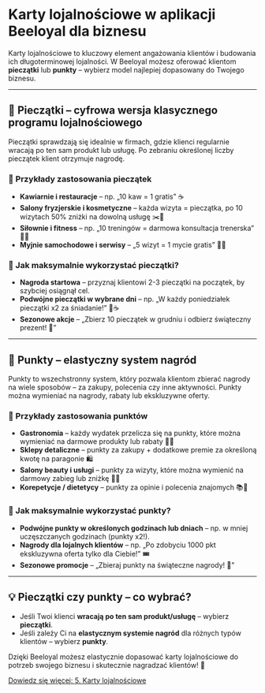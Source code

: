 # Karty lojalnościowe w aplikacji **Beeloyal dla biznesu**

Karty lojalnościowe to kluczowy element angażowania klientów i budowania ich długoterminowej lojalności. W Beeloyal możesz oferować klientom **pieczątki** lub **punkty** – wybierz model najlepiej dopasowany do Twojego biznesu.

---

## 📌 Pieczątki – cyfrowa wersja klasycznego programu lojalnościowego

Pieczątki sprawdzają się idealnie w firmach, gdzie klienci regularnie wracają po ten sam produkt lub usługę. Po zebraniu określonej liczby pieczątek klient otrzymuje nagrodę.

### 🔹 Przykłady zastosowania pieczątek

- **Kawiarnie i restauracje** – np. „10 kaw = 1 gratis” ☕
- **Salony fryzjerskie i kosmetyczne** – każda wizyta = pieczątka, po 10 wizytach 50% zniżki na dowolną usługę ✂️💅
- **Siłownie i fitness** – np. „10 treningów = darmowa konsultacja trenerska” 🏋️‍♂️
- **Myjnie samochodowe i serwisy** – „5 wizyt = 1 mycie gratis” 🚗✨

### 🔹 Jak maksymalnie wykorzystać pieczątki?

- **Nagroda startowa** – przyznaj klientowi 2-3 pieczątki na początek, by szybciej osiągnął cel.
- **Podwójne pieczątki w wybrane dni** – np. „W każdy poniedziałek pieczątki x2 za śniadanie!” 🍳☕
- **Sezonowe akcje** – „Zbierz 10 pieczątek w grudniu i odbierz świąteczny prezent! 🎁”

---

## 📌 Punkty – elastyczny system nagród

Punkty to wszechstronny system, który pozwala klientom zbierać nagrody na wiele sposobów – za zakupy, polecenia czy inne aktywności. Punkty można wymieniać na nagrody, rabaty lub ekskluzywne oferty.

### 🔹 Przykłady zastosowania punktów

- **Gastronomia** – każdy wydatek przelicza się na punkty, które można wymieniać na darmowe produkty lub rabaty 🍔🥤
- **Sklepy detaliczne** – punkty za zakupy + dodatkowe premie za określoną kwotę na paragonie 🛍️
- **Salony beauty i usługi** – punkty za wizyty, które można wymienić na darmowy zabieg lub zniżkę 💆‍♀️
- **Korepetycje / dietetycy** – punkty za opinie i polecenia znajomych 📚🥗

### 🔹 Jak maksymalnie wykorzystać punkty?

- **Podwójne punkty w określonych godzinach lub dniach** – np. w mniej uczęszczanych godzinach (punkty x2!).
- **Nagrody dla lojalnych klientów** – np. „Po zdobyciu 1000 pkt ekskluzywna oferta tylko dla Ciebie!” 🎟️
- **Sezonowe promocje** – „Zbieraj punkty na świąteczne nagrody! 🎄”

---

## 💡 Pieczątki czy punkty – co wybrać?

- Jeśli Twoi klienci **wracają po ten sam produkt/usługę** – wybierz **pieczątki**.
- Jeśli zależy Ci na **elastycznym systemie nagród** dla różnych typów klientów – wybierz **punkty**.

Dzięki Beeloyal możesz elastycznie dopasować karty lojalnościowe do potrzeb swojego biznesu i skutecznie nagradzać klientów! 🚀

[Dowiedz się więcej: 5. Karty lojalnościowe](https://www.notion.so/5-Karty-lojalno-ciowe-1a6d6229c5ed80bfadd0d55f5ef5d5ba?pvs=21)
